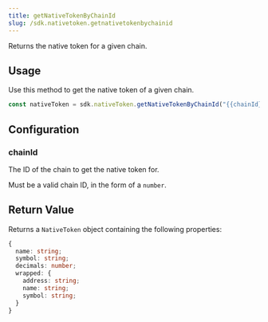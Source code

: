 ```yaml
---
title: getNativeTokenByChainId
slug: /sdk.nativetoken.getnativetokenbychainid
---
```


Returns the native token for a given chain.

## Usage

Use this method to get the native token of a given chain.

```javascript
const nativeToken = sdk.nativeToken.getNativeTokenByChainId("{{chainId}}");
```

## Configuration

### chainId

The ID of the chain to get the native token for.

Must be a valid chain ID, in the form of a `number`.

## Return Value

Returns a `NativeToken` object containing the following properties:

```typescript
{
  name: string;
  symbol: string;
  decimals: number;
  wrapped: {
    address: string;
    name: string;
    symbol: string;
  }
}
```
